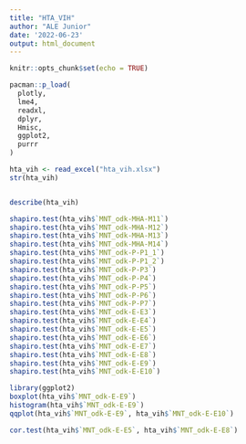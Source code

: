 ```yaml
---
title: "HTA_VIH"
author: "ALE Junior"
date: '2022-06-23'
output: html_document
---
```


```r
knitr::opts_chunk$set(echo = TRUE)
```

```r
pacman::p_load(
  plotly,
  lme4,
  readxl,
  dplyr,
  Hmisc,
  ggplot2,
  purrr
)
```



```r
hta_vih <- read_excel("hta_vih.xlsx")
str(hta_vih)
```

```r


```

```r

describe(hta_vih)
```

```r
shapiro.test(hta_vih$`MNT_odk-MHA-M11`)
shapiro.test(hta_vih$`MNT_odk-MHA-M12`)
shapiro.test(hta_vih$`MNT_odk-MHA-M13`)
shapiro.test(hta_vih$`MNT_odk-MHA-M14`)
shapiro.test(hta_vih$`MNT_odk-P-P1_1`)
shapiro.test(hta_vih$`MNT_odk-P-P1_2`)
shapiro.test(hta_vih$`MNT_odk-P-P3`)
shapiro.test(hta_vih$`MNT_odk-P-P4`)
shapiro.test(hta_vih$`MNT_odk-P-P5`)
shapiro.test(hta_vih$`MNT_odk-P-P6`)
shapiro.test(hta_vih$`MNT_odk-P-P7`)
shapiro.test(hta_vih$`MNT_odk-E-E3`)
shapiro.test(hta_vih$`MNT_odk-E-E4`)
shapiro.test(hta_vih$`MNT_odk-E-E5`)
shapiro.test(hta_vih$`MNT_odk-E-E6`)
shapiro.test(hta_vih$`MNT_odk-E-E7`)
shapiro.test(hta_vih$`MNT_odk-E-E8`)
shapiro.test(hta_vih$`MNT_odk-E-E9`)
shapiro.test(hta_vih$`MNT_odk-E-E10`)
```

```r
library(ggplot2)
boxplot(hta_vih$`MNT_odk-E-E9`)
histogram(hta_vih$`MNT_odk-E-E9`)
qqplot(hta_vih$`MNT_odk-E-E9`, hta_vih$`MNT_odk-E-E10`)
```

```r
cor.test(hta_vih$`MNT_odk-E-E5`, hta_vih$`MNT_odk-E-E8`)
```









